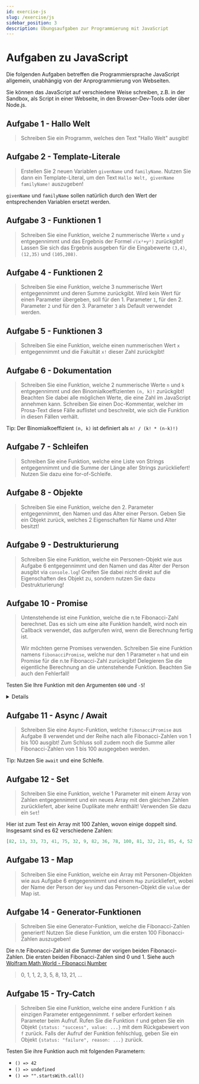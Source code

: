 ```yaml
---
id: exercise-js
slug: /exercise/js
sidebar_position: 3
description: Übungsaufgaben zur Programmierung mit JavaScript
---
```



# Aufgaben zu JavaScript

Die folgenden Aufgaben betreffen die Programmiersprache JavaScript allgemein,
unabhängig von der Anprogrammierung von Webseiten.

Sie können das JavaScript auf verschiedene Weise schreiben, z.B. in der Sandbox,
als Script in einer Webseite, in den Browser-Dev-Tools oder über Node.js. 

## Aufgabe 1 - Hallo Welt

> Schreiben Sie ein Programm, welches den Text "Hallo Welt" ausgibt!

## Aufgabe 2 - Template-Literale

> Erstellen Sie 2 neuen Variablen `givenName` und `familyName`. Nutzen Sie dann
> ein Template-Literal, um den Text `Hallo Welt, givenName familyName!` auszugeben!

`givenName` und `familyName` sollen natürlich durch den Wert der entsprechenden
Variablen ersetzt werden.

## Aufgabe 3 - Funktionen 1

> Schreiben Sie eine Funktion, welche 2 nummerische Werte `x` und `y` entgegennimmt
> und das Ergebnis der Formel `√(x²+y²)` zurückgibt! Lassen Sie sich das Ergebnis
> ausgeben für die Eingabewerte `(3,4)`, `(12,35)` und `(105,208)`. 

## Aufgabe 4 - Funktionen 2

> Schreiben Sie eine Funktion, welche 3 nummerische Wert entgegennimmt und
> deren Summe zurückgibt. Wird kein Wert für einen Parameter übergeben, soll
> für den 1. Parameter `1`, für den 2. Parameter `2` und für den 3. Parameter `3`
> als Default verwendet werden.

## Aufgabe 5 - Funktionen 3

> Schreiben Sie eine Funktion, welche einen nummerischen Wert `x` entgegennimmt
> und die Fakultät `x!` dieser Zahl zurückgibt!

## Aufgabe 6 - Dokumentation

> Schreiben Sie eine Funktion, welche 2 nummerische Werte `n` und `k` entgegennimmt
> und den Binomialkoeffizienten `(n, k)!` zurückgibt! Beachten Sie dabei alle möglichen
> Werte, die eine Zahl im JavaScript annehmen kann. Schreiben Sie einen
> Doc-Kommentar, welcher im Prosa-Text diese Fälle auflistet und beschreibt,
> wie sich die Funktion in diesen Fällen verhält.

Tip: Der Binomialkoeffizient `(n, k)` ist definiert als `n! / (k! * (n-k)!)`

## Aufgabe 7 - Schleifen

> Schreiben Sie eine Funktion, welche eine Liste von Strings entgegennimmt und
> die Summe der Länge aller Strings zurückliefert! Nutzen Sie dazu eine for-of-Schleife.

## Aufgabe 8 - Objekte

> Schreiben Sie eine Funktion, welche den 2. Parameter entgegennimmt, den Namen und
> das Alter einer Person. Geben Sie ein Objekt zurück, welches 2 Eigenschaften
> für Name und Alter besitzt!

## Aufgabe 9 - Destrukturierung

> Schreiben Sie eine Funktion, welche ein Personen-Objekt wie aus Aufgabe 6 entgegennimmt
> und den Namen und das Alter der Person ausgibt via `console.log`! Greifen Sie
> dabei nicht direkt auf die Eigenschaften des Objekt zu, sondern nutzen Sie dazu
> Destrukturierung!

## Aufgabe 10 - Promise

> Untenstehende ist eine Funktion, welche die n.te Fibonacci-Zahl berechnet.
> Das es sich um eine alte Funktion handelt, wird noch ein Callback verwendet,
> das aufgerufen wird, wenn die Berechnung fertig ist.
> 
> Wir möchten gerne Promises verwenden. Schreiben Sie eine Funktion namens
> `fibonacciPromise`, welche nur den 1 Parameter `n` hat und ein Promise für die
> n.te Fibonacci-Zahl zurückgibt! Delegieren Sie die eigentliche Berechnung
> an die untenstehende Funktion. Beachten Sie auch den Fehlerfall!

Testen Sie Ihre Funktion mit den Argumenten `600` und `-5`!

<details>
```js
/**
 * Computes the n-th Fibonacci number, asynchronously.
 * 
 * Invokes the given callback when the result is available. The callback
 * receives two values: The first value is the n-th Fibonacci number. The
 * second value is the error in case the computation failed.
 * 
 * @param {number} n The index of the Fibonacci number to compute.
 * @param {(fn: number | undefined, error: Error | undefined) => void} A callback
 * to invoke when the computation is done. The first argument contains the result
 * when successful, the second argument the error when not successful.
 */
function fibonacci(n, callback) {
    if (n < 0 || n > Number.MAX_SAFE_INTEGER || Number.isNaN(n)) {
        callback(undefined, new Error("Number out of range: " + n));
    }
    n = BigInt(n);
    let a = 0n, b = 1n, c;
    const run = () => {
      let i = 0n;
      while (n-->0n && i++ < 100n) {
          c = b;
          b += a;
          a = c;
      }
      n <= 0n ? callback(a) : setTimeout(run, 1000);
    };
    run();
}
```
</details>

## Aufgabe 11 - Async / Await

> Schreiben Sie eine Async-Funktion, welche `fibonacciPromise` aus Aufgabe 8
> verwendet und der Reihe nach alle Fibonacci-Zahlen von 1 bis 100 ausgibt!
> Zum Schluss soll zudem noch die Summe aller Fibonacci-Zahlen von 1 bis 100
> ausgegeben werden.

Tip: Nutzen Sie `await` und eine Schleife.

## Aufgabe 12 - Set

> Schreiben Sie eine Funktion, welche 1 Parameter mit einem Array von Zahlen
> entgegennimmt und ein neues Array mit den gleichen Zahlen zurückliefert, aber
> keine Duplikate mehr enthält! Verwenden Sie dazu ein `Set`!

Hier ist zum Test ein Array mit 100 Zahlen, wovon einige doppelt sind. Insgesamt
sind es 62 verschiedene Zahlen:

```json
[82, 13, 33, 73, 41, 75, 32, 9, 82, 36, 78, 100, 81, 32, 21, 85, 4, 52, 89, 43, 52, 75, 97, 30, 7, 65, 62, 44, 61, 48, 74, 36, 29, 59, 24, 32, 21, 17, 15, 72, 72, 68, 25, 20, 20, 71, 18, 30, 72, 62, 20, 13, 81, 34, 76, 51, 15, 50, 87, 10, 58, 59, 57, 54, 94, 42, 19, 69, 30, 19, 93, 20, 69, 6, 93, 86, 67, 87, 62, 25, 35, 56, 10, 31, 94, 78, 24, 81, 78, 65, 20, 40, 33, 61, 72, 77, 97, 1, 41, 95]
```

## Aufgabe 13 - Map

> Schreiben Sie eine Funktion, welche ein Array mit Personen-Objekten wie aus Aufgabe 6
> entgegennimmt und einem `Map` zurückliefert, wobei der Name der Person der `key`
> und das Personen-Objekt die `value` der Map ist.


## Aufgabe 14 - Generator-Funktionen

> Schreiben Sie eine Generator-Funktion, welche die Fibonacci-Zahlen generiert!
> Nutzen Sie diese Funktion, um die ersten 100 Fibonacci-Zahlen auszugeben!

Die n.te Fibonacci-Zahl ist die Summer der vorigen beiden Fibonacci-Zahlen.
Die ersten beiden Fibonacci-Zahlen sind 0 und 1. Siehe auch
[Wolfram Math World - Fibonacci Number](https://mathworld.wolfram.com/FibonacciNumber.html)

> 0, 1, 1, 2, 3, 5, 8, 13, 21, ...

## Aufgabe 15 - Try-Catch

> Schreiben Sie eine Funktion, welche eine andere Funktion `f` als einzigen Parameter
> entgegennimmt. `f` selber erfordert keinen Parameter beim Aufruf. Rufen
> Sie die Funktion `f` und geben Sie ein Objekt `{status: "success", value: ...}` mit dem
> Rückgabewert von `f` zurück. Falls der Aufruf der Funktion fehlschlug, geben Sie
> ein Objekt `{status: "failure", reason: ...}` zurück.

Testen Sie ihre Funktion auch mit folgenden Parametern:

- `() => 42`
- `() => undefined`
- `() => "".startsWith.call()`
